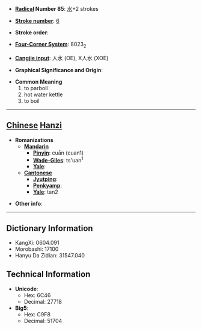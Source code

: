 * '''[[Wiktionary:Chinese radical index| Radical]] Number 85''': [[Wiktionary:Chinese radical index 水|水]]+2 strokes

* '''[[Wiktionary:Chinese total strokes index|Stroke number]]''': [[Wiktionary:Chinese total strokes index 6|6]]

* '''Stroke order''': 

* '''[[Wiktionary:Chinese four corner index|Four-Corner System]]''': 8023<sub>2</sub>

* '''[[Wiktionary:Chinese Cangjie index|Cangjie input]]''': 人水 (OE), X人水 (XOE)

* '''Graphical Significance and Origin''': 

* '''Common Meaning'''
*#to parboil
*# hot water kettle
*# to boil


----

== [[Chinese]] [[Hanzi]] ==

* '''Romanizations'''
** '''[[Mandarin]]'''
*** '''[[Pinyin]]''': cuān (cuan1)
*** '''[[Wade-Giles]]''': ts'uan<sup>1</sup>
*** '''[[Yale]]''': 
** '''[[Cantonese]]'''
*** '''[[Jyutping]]''':
*** '''[[Penkyamp]]''': 
*** '''[[Yale]]''': tan2

* '''Other info''': 

----

== Dictionary Information ==

* KangXi: 0604.091
* Morobashi: 17100
* Hanyu Da Zidian: 31547.040

== Technical Information ==

* '''Unicode''':
** Hex: 6C46
** Decimal: 27718
* '''Big5''':
** Hex: C9F8
** Decimal: 51704
